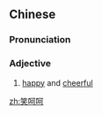 ==Chinese==
{{zh-forms|type=12}}

===Pronunciation===
{{zh-pron
|m=xiàohēhē
|c=siu3 ho1 ho1
|cat=a
}}

===Adjective===
{{zh-adj}}

# [[happy]] and [[cheerful]]

[[zh:笑呵呵]]